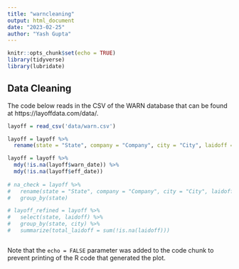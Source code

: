 ```yaml
---
title: "warncleaning"
output: html_document
date: "2023-02-25"
author: "Yash Gupta"
---
```


```r
knitr::opts_chunk$set(echo = TRUE)
library(tidyverse)
library(lubridate)
```

## Data Cleaning

The code below reads in the CSV of the WARN database that can be found at https://layoffdata.com/data/.

```r
layoff = read_csv('data/warn.csv')
```


```r

layoff = layoff %>%
  rename(state = "State", company = "Company", city = "City", laidoff = "Number of Workers", warn_date = "WARN Received Date", eff_date = "Effective Date", layoff_type = "Closure/Layoff")

layoff = layoff %>% 
  mdy(!is.na(layoff$warn_date)) %>%
  mdy(!is.na(layoff$eff_date))
  
# na_check = layoff %>% 
#   rename(state = "State", company = "Company", city = "City", laidoff = "Number of Workers", warn_date = "WARN Received Date", eff_date = "Effective Date", layoff_type = "Closure/Layoff") %>%
#   group_by(state)

# layoff_refined = layoff %>%
#   select(state, laidoff) %>%
#   group_by(state, city) %>%
#   summarize(total_laidoff = sum(!is.na(laidoff)))



```

Note that the `echo = FALSE` parameter was added to the code chunk to prevent printing of the R code that generated the plot.
